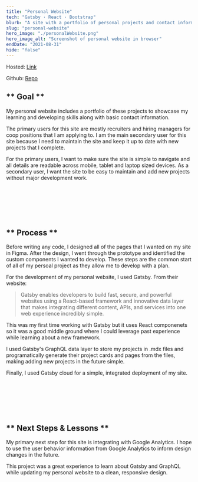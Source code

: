 ```yaml
---
title: "Personal Website"
tech: "Gatsby · React · Bootstrap"
blurb: "A site with a portfolio of personal projects and contact information."
slug: "personal-website"
hero_image: "./personalWebsite.png"
hero_image_alt: "Screenshot of personal website in browser"
endDate: "2021-08-31"
hide: "false"
---
```


Hosted: [Link](https://cormaccureton.gatsbyjs.io)

Github: [Repo](https://github.com/Cormac-C/Personal-Site-v2)

## ** Goal **

My personal website includes a portfolio of these projects to showcase my learning and developing skills along with basic contact information.

The primary users for this site are mostly recruiters and hiring managers for coop positions that I am applying to.
I am the main secondary user for this site because I need to maintain the site and keep it up to date with new projects that I complete.

For the primary users, I want to make sure the site is simple to navigate and all details are readable across mobile, tablet and laptop sized devices.
As a secondary user, I want the site to be easy to maintain and add new projects without major development work.

<br />
<br />
<br />
<br />
<br />

## ** Process **

Before writing any code, I designed all of the pages that I wanted on my site in Figma.
After the design, I went through the prototype and identified the custom components I wanted to develop.
These steps are the common start of all of my persoal project as they allow me to develop with a plan.

For the development of my personal website, I used Gatsby.
From their website:

> Gatsby enables developers to build fast, secure, and powerful websites using a React-based framework and innovative data layer that makes integrating different content, APIs, and services into one web experience incredibly simple.

This was my first time working with Gatsby but it uses React componenets so it was a good middle ground where I could leverage past experience while learning about a new framework.

I used Gatsby's GraphQL data layer to store my projects in .mdx files and programatically generate their project cards and pages from the files, making adding new projects in the future simple.

Finally, I used Gatsby cloud for a simple, integrated deployment of my site.

<br />
<br />
<br />
<br />
<br />

## ** Next Steps & Lessons **

My primary next step for this site is integrating with Google Analytics.
I hope to use the user behavior information from Google Analytics to inform design changes in the future.

This project was a great experience to learn about Gatsby and GraphQL while updating my personal website to a clean, responsive design.

<br />
<br />
<br />
<br />
<br />
